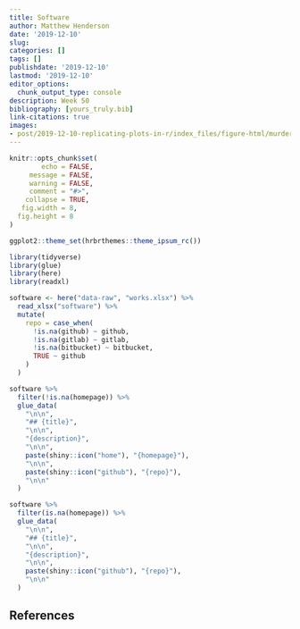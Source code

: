 ```yaml
---
title: Software 
author: Matthew Henderson
date: '2019-12-10'
slug:
categories: []
tags: []
publishdate: '2019-12-10'
lastmod: '2019-12-10'
editor_options: 
  chunk_output_type: console
description: Week 50
bibliography: [yours_truly.bib]
link-citations: true
images:
- post/2019-12-10-replicating-plots-in-r/index_files/figure-html/murders-cover-1.png
---
```


```r
knitr::opts_chunk$set(
        echo = FALSE,
     message = FALSE,
     warning = FALSE,
     comment = "#>",
    collapse = TRUE,
   fig.width = 8,
  fig.height = 8
)

ggplot2::theme_set(hrbrthemes::theme_ipsum_rc())
```

```r
library(tidyverse)
library(glue)
library(here)
library(readxl)

software <- here("data-raw", "works.xlsx") %>%
  read_xlsx("software") %>%
  mutate(
    repo = case_when(
      !is.na(github) ~ github,
      !is.na(gitlab) ~ gitlab,
      !is.na(bitbucket) ~ bitbucket,
      TRUE ~ github
    )
  )
```

```r
software %>%
  filter(!is.na(homepage)) %>%
  glue_data(
    "\n\n",
    "## {title}",
    "\n\n",
    "{description}",
    "\n\n",
    paste(shiny::icon("home"), "{homepage}"),
    "\n\n",
    paste(shiny::icon("github"), "{repo}"),
    "\n\n"
  )
```

```r
software %>%
  filter(is.na(homepage)) %>%
  glue_data(
    "\n\n",
    "## {title}",
    "\n\n",
    "{description}",
    "\n\n",
    paste(shiny::icon("github"), "{repo}"),
    "\n\n"
  )
```

## References
